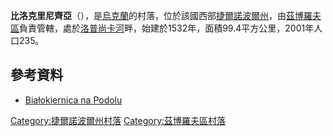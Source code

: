 {{coord|49|46|0|N|25|16|45|E|scale:30000|display=title}}

'''比洛克里尼齊亞'''（{{lang-uk|Білокриниця}}），是[[烏克蘭|烏克蘭]]的村落，位於該國西部[[捷爾諾波爾州|捷爾諾波爾州]]，由[[茲博羅夫區|茲博羅夫區]]負責管轄，處於[[洛普尚卡河|洛普尚卡河]]畔，始建於1532年，面積99.4平方公里，2001年人口235。

==參考資料==
* [http://kdajczak.republika.pl/bialokiernica.html Białokiernica na Podolu] {{Wayback|url=http://kdajczak.republika.pl/bialokiernica.html |date=20170629164027 }}

{{DEFAULTSORT:Білокриниця}}
[[Category:捷爾諾波爾州村落|Category:捷爾諾波爾州村落]]
[[Category:茲博羅夫區村落|Category:茲博羅夫區村落]]


{{Ternopil-geo-stub}}